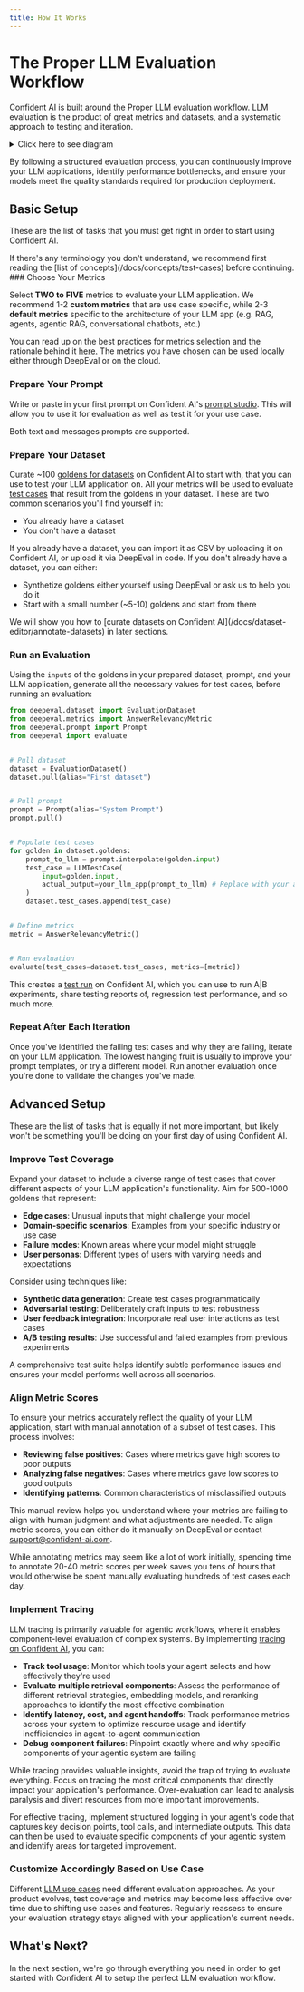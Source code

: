 ```yaml
---
title: How It Works
---
```



# The Proper LLM Evaluation Workflow

Confident AI is built around the Proper LLM evaluation workflow. LLM evaluation is the product of great metrics and datasets, and a systematic approach to testing and iteration.

<details>

<summary>Click here to see diagram</summary>

```mermaid
flowchart TD
    A[Choose Your Metrics] --> B[Curate Dataset]
    B --> C[Edit Prompt]
    C --> D[Run an Evaluation]
    D --> E[Iterate on your LLM App]
    E --> D
    E -- "✔️ Meets Quality Standards" --> F[Deployment]
    F --> G[Monitor in Production]
    G -- "Identify Performance Issues" --> B
```

</details>

By following a structured evaluation process, you can continuously improve your LLM applications, identify performance bottlenecks, and ensure your models meet the quality standards required for production deployment.

## Basic Setup

These are the list of tasks that you must get right in order to start using Confident AI.

<Callout>
  If there's any terminology you don't understand, we recommend first reading
  the [list of concepts](/docs/concepts/test-cases) before continuing.
</Callout>

<Steps>
### Choose Your Metrics

Select **TWO to FIVE** metrics to evaluate your LLM application. We recommend 1-2 **custom metrics** that are use case specific, while 2-3 **default metrics** specific to the architecture of your LLM app (e.g. RAG, agents, agentic RAG, conversational chatbots, etc.)

You can read up on the best practices for metrics selection and the rationale behind it [here.](/docs/concepts/metrics#choosing-the-right-metrics) The metrics you have chosen can be used locally either through DeepEval or on the cloud.

### Prepare Your Prompt

Write or paste in your first prompt on Confident AI's [prompt studio](/docs/prompt-management/introduction). This will allow you to use it for evaluation as well as test it for your use case.

Both text and messages prompts are supported.

### Prepare Your Dataset

Curate ~100 [goldens for datasets](/docs/concepts/datasets) on Confident AI to start with, that you can use to test your LLM application on. All your metrics will be used to evaluate [test cases](/docs/concepts/test-cases) that result from the goldens in your dataset. These are two common scenarios you'll find yourself in:

- You already have a dataset
- You don't have a dataset

If you already have a dataset, you can import it as CSV by uploading it on Confident AI, or upload it via DeepEval in code. If you don't already have a dataset, you can either:

- Synthetize goldens either yourself using DeepEval or ask us to help you do it
- Start with a small number (~5-10) goldens and start from there

<Callout type="warning">
  We will show you how to [curate datasets on Confident
  AI](/docs/dataset-editor/annotate-datasets) in later sections.
</Callout>

### Run an Evaluation

Using the `input`s of the goldens in your prepared dataset, prompt, and your LLM application, generate all the necessary values for test cases, before running an evaluation:

```python showLineNumbers copy
from deepeval.dataset import EvaluationDataset
from deepeval.metrics import AnswerRelevancyMetric
from deepeval.prompt import Prompt
from deepeval import evaluate


# Pull dataset
dataset = EvaluationDataset()
dataset.pull(alias="First dataset")


# Pull prompt
prompt = Prompt(alias="System Prompt")
prompt.pull()


# Populate test cases
for golden in dataset.goldens:
    prompt_to_llm = prompt.interpolate(golden.input)
    test_case = LLMTestCase(
        input=golden.input,
        actual_output=your_llm_app(prompt_to_llm) # Replace with your app
    )
    dataset.test_cases.append(test_case)


# Define metrics
metric = AnswerRelevancyMetric()


# Run evaluation
evaluate(test_cases=dataset.test_cases, metrics=[metric])
```

This creates a [test run](/docs/concepts/test-runs) on Confident AI, which you can use to run A|B experiments, share testing reports of, regression test performance, and so much more.

### Repeat After Each Iteration

Once you've identified the failing test cases and why they are failing, iterate on your LLM application. The lowest hanging fruit is usually to improve your prompt templates, or try a different model. Run another evaluation once you're done to validate the changes you've made.

</Steps>

## Advanced Setup

These are the list of tasks that is equally if not more important, but likely won't be something you'll be doing on your first day of using Confident AI.

<Steps>

### Improve Test Coverage

Expand your dataset to include a diverse range of test cases that cover different aspects of your LLM application's functionality. Aim for 500-1000 goldens that represent:

- **Edge cases**: Unusual inputs that might challenge your model
- **Domain-specific scenarios**: Examples from your specific industry or use case
- **Failure modes**: Known areas where your model might struggle
- **User personas**: Different types of users with varying needs and expectations

Consider using techniques like:

- **Synthetic data generation**: Create test cases programmatically
- **Adversarial testing**: Deliberately craft inputs to test robustness
- **User feedback integration**: Incorporate real user interactions as test cases
- **A/B testing results**: Use successful and failed examples from previous experiments

A comprehensive test suite helps identify subtle performance issues and ensures your model performs well across all scenarios.

### Align Metric Scores

To ensure your metrics accurately reflect the quality of your LLM application, start with manual annotation of a subset of test cases. This process involves:

- **Reviewing false positives**: Cases where metrics gave high scores to poor outputs
- **Analyzing false negatives**: Cases where metrics gave low scores to good outputs
- **Identifying patterns**: Common characteristics of misclassified outputs

This manual review helps you understand where your metrics are failing to align with human judgment and what adjustments are needed. To align metric scores, you can either do it manually on DeepEval or contact support@confident-ai.com.

<Callout type="info">
  While annotating metrics may seem like a lot of work initially, spending time
  to annotate 20-40 metric scores per week saves you tens of hours that would
  otherwise be spent manually evaluating hundreds of test cases each day.
</Callout>

### Implement Tracing

LLM tracing is primarily valuable for agentic workflows, where it enables component-level evaluation of complex systems. By implementing [tracing on Confident AI](/docs/llm-tracing/introduction), you can:

- **Track tool usage**: Monitor which tools your agent selects and how effectively they're used
- **Evaluate multiple retrieval components**: Assess the performance of different retrieval strategies, embedding models, and reranking approaches to identify the most effective combination
- **Identify latency, cost, and agent handoffs**: Track performance metrics across your system to optimize resource usage and identify inefficiencies in agent-to-agent communication
- **Debug component failures**: Pinpoint exactly where and why specific components of your agentic system are failing

<Callout type="warning">
  While tracing provides valuable insights, avoid the trap of trying to evaluate
  everything. Focus on tracing the most critical components that directly impact
  your application's performance. Over-evaluation can lead to analysis paralysis
  and divert resources from more important improvements.
</Callout>

For effective tracing, implement structured logging in your agent's code that captures key decision points, tool calls, and intermediate outputs. This data can then be used to evaluate specific components of your agentic system and identify areas for targeted improvement.

### Customize Accordingly Based on Use Case

Different [LLM use cases](/docs/llm-use-cases) need different evaluation approaches. As your product evolves, test coverage and metrics may become less effective over time due to shifting use cases and features. Regularly reassess to ensure your evaluation strategy stays aligned with your application's current needs.

</Steps>

## What's Next?

In the next section, we're go through everything you need in order to get started with Confident AI to setup the perfect LLM evaluation workflow.
